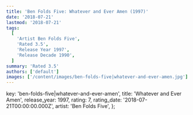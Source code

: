 ```yaml
---
title: 'Ben Folds Five: Whatever and Ever Amen (1997)'
date: '2018-07-21'
lastmod: '2018-07-21'
tags:
  [
    'Artist Ben Folds Five',
    'Rated 3.5',
    'Release Year 1997',
    'Release Decade 1990',
  ]
summary: 'Rated 3.5'
authors: ['default']
images: ['/content/images/ben-folds-five|whatever-and-ever-amen.jpg']
---
```


  key: 'ben-folds-five|whatever-and-ever-amen',
  title: 'Whatever and Ever Amen',
  release_year: 1997,
  rating: 7,
  rating_date: '2018-07-21T00:00:00.000Z',
  artist: 'Ben Folds Five',
};

<MusicRating data={data} />
